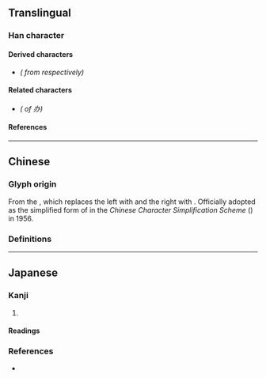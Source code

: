 {{also|辦}}
{{character info/new}}
==Translingual==
{{stroke order|strokes=4}}

===Han character===
{{Han char|rn=19|rad=力|as=02|sn=4|four=40330|canj=KSC|ids=⿻力八}}

====Derived characters====
* {{l|mul|[[协]], [[胁]], [[苏]]}} ''({{w|Simplified Chinese|Simplified}} from {{l|mul|[[協]], [[脅]], [[蘇]]}} respectively)''

====Related characters====
* {{l|mul|[[辦]]}} ''({{w|Traditional Chinese|Traditional form}} of 办)''

====References====
{{Han ref|kx=0146.101|dkj=02294|dj=0328.050|hdz=10365.060|uh=529E}}

----

==Chinese==

===Glyph origin===
From the {{w|Cursive script (East Asia)|cursive script}}, which replaces the left {{zh-l|*辛}} with {{zh-l|*丿}} and the right {{zh-l|*辛}} with {{zh-l|*丶}}. Officially adopted as the simplified form of {{zh-l|*辦}} in the ''Chinese Character Simplification Scheme'' ({{w2|zh|pref=《|s:漢字簡化方案|漢字簡化方案|suf=》}}) in 1956.

===Definitions===
{{zh-see|辦}} <!-- Refer 《宋元以來俗字譜》 and 《字學三正》 - http://dict.variants.moe.edu.tw/variants/rbt/word_attribute.rbt?quote_code=QTA0MTA2LTAwMQ#35 -->

----

==Japanese==

===Kanji===
{{ja-kanji|grade=|rs=力02}}

# {{alt-form|lang=ja|辦}}

====Readings====
{{ja-readings
|goon=べん
|kanon=はん
|kun=つと-める
}}

===References===
* {{R:Koseki Moji|026630}}